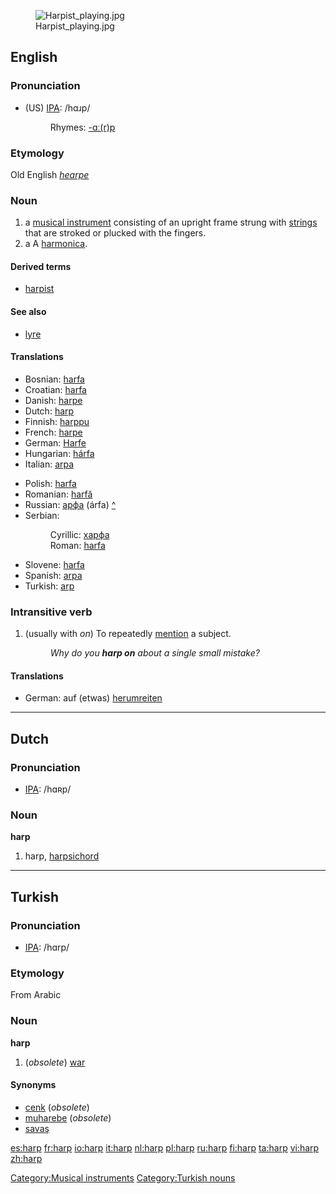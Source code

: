{{wikipedia}}
{{see|Harp}}
[[Image:Harpist playing.jpg|thumb]]
==English==

===Pronunciation===
*(US) [[IPA]]: /hɑɹp/
*:Rhymes: [[Rhymes:English:-ɑː(r)p|-ɑː(r)p]]
===Etymology===
Old English ''[[hearpe]]''

===Noun===
{{en-noun}}
#a [[musical instrument]] consisting of an upright frame strung with [[string]]s that are stroked or plucked with the fingers.
#a A [[harmonica]].

====Derived terms====
*[[harpist]]

====See also====
*[[lyre]]


====Translations====
{{top}}
*Bosnian: [[harfa#Bosnian|harfa]] {{f}}
*Croatian: [[harfa#Croatian|harfa]] {{f}}
*Danish: [[harpe]]
*Dutch: [[harp#Dutch|harp]] {{f}}
*Finnish: [[harppu]]
*French: [[harpe]] {{f}}
*German: [[Harfe]] {{f}}
*Hungarian: [[hárfa]]
*Italian: [[arpa]] {{f}}
{{mid}}
*Polish: [[harfa]] {{f}}
*Romanian: [[harfă]] {{f}}
*Russian: [[арфа]] (árfa) {{f}} [[:ru:арфа|^]]
*Serbian:
*:Cyrillic: [[харфа#Serbian|харфа]] {{f}}
*:Roman: [[harfa#Serbian|harfa]] {{f}}
*Slovene: [[harfa]] {{f}}
*Spanish: [[arpa]] {{f}}
*Turkish: [[arp]]
{{bottom}}

[[Category:Musical instruments]]

===Intransitive verb===
{{en-verb}}

#(usually with ''on'') To repeatedly [[mention]] a subject.
#:''Why do you '''harp on''' about a single small mistake?''

====Translations====
{{top}}
*German: auf (etwas) [[herumreiten]]
{{mid}}
{{bottom}}

----

==Dutch==
===Pronunciation===
*[[IPA]]: /hɑʀp/

===Noun===
'''harp''' {{f}}

# harp, [[harpsichord]]

----

==Turkish==
===Pronunciation===
*[[IPA]]: /hɑrp/
===Etymology===
From Arabic
===Noun===
'''harp'''

# (''obsolete'') [[war]]

====Synonyms====
*[[cenk]] (''obsolete'')
*[[muharebe]] (''obsolete'')
*[[savaş]]

[[Category:Turkish nouns]]

[[es:harp]]
[[fr:harp]]
[[io:harp]]
[[it:harp]]
[[nl:harp]]
[[pl:harp]]
[[ru:harp]]
[[fi:harp]]
[[ta:harp]]
[[vi:harp]]
[[zh:harp]]